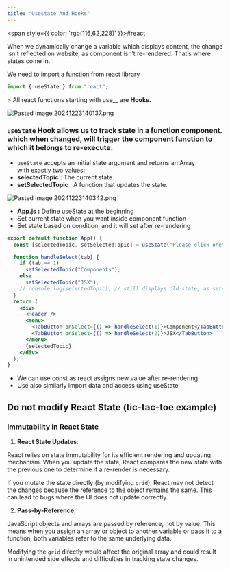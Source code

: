 ```yaml
---
title: "Usestate And Hooks"
---
```



<span style={{ color: 'rgb(116,62,228)' }}>#react</span> 

When we dynamically change a variable which displays content, the change isn’t reflected on website, as component isn’t re-rendered. That’s where states come in.

We need to import a function from react library
```jsx
import { useState } from "react";
```

&gt; All react functions starting with use__ are **Hooks.**

![Pasted image 20241223140137.png](https://raw.githubusercontent.com/himanshu864/DevObs/refs/heads/main/Assets/Pasted%20image%2020241223140137.png)

### `useState` Hook allows us to track state in a function component. which when changed, will trigger the component function to which it belongs to re-execute.

- `useState` accepts an initial state argument and returns an Array with exactly two values:
- **selectedTopic** : The current state.
- **setSelectedTopic** : A function that updates the state.

![Pasted image 20241223140342.png](https://raw.githubusercontent.com/himanshu864/DevObs/refs/heads/main/Assets/Pasted%20image%2020241223140342.png)

- **App.js :** Define useState at the beginning
- Set current state when you want inside component function
- Set state based on condition, and it will set after re-rendering

```jsx
export default function App() {
  const [selectedTopic, setSelectedTopic] = useState("Please click one");

  function handleSelect(tab) {
    if (tab == 1)
      setSelectedTopic("Components");
    else
      setSelectedTopic("JSX");
    // console.log(selectedTopic); // still displays old state, as sets later
  }
  return (
    <div>
      <Header />
      <menu>
        <TabButton onSelect={() => handleSelect(1)}>Component</TabButton>
        <TabButton onSelect={() => handleSelect(2)}>JSX</TabButton>
      </menu>
      {selectedTopic}
    </div>
  );
}
```

- We can use const as react assigns new value after re-rendering
- Use also similarly import data and access using useState

## Do not modify React State (tic-tac-toe example)

### Immutability in React State

1. **React State Updates**:

React relies on state immutability for its efficient rendering and updating mechanism. When you update the state, React compares the new state with the previous one to determine if a re-render is necessary.

If you mutate the state directly (by modifying `grid`), React may not detect the changes because the reference to the object remains the same. This can lead to bugs where the UI does not update correctly.

2. **Pass-by-Reference**:

JavaScript objects and arrays are passed by reference, not by value. This means when you assign an array or object to another variable or pass it to a function, both variables refer to the same underlying data.

Modifying the `grid` directly would affect the original array and could result in unintended side effects and difficulties in tracking state changes.

